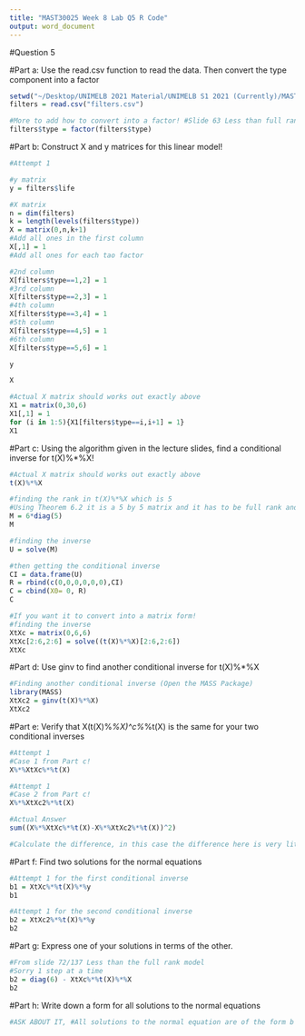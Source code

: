 ```yaml
---
title: "MAST30025 Week 8 Lab Q5 R Code"
output: word_document
---
```



#Question 5

#Part a: Use the read.csv function to read the data. Then convert the type component into a factor
```r
setwd("~/Desktop/UNIMELB 2021 Material/UNIMELB S1 2021 (Currently)/MAST30025/Tutorials /Tutorials/Rfile/data")
filters = read.csv("filters.csv")

#More to add how to convert into a factor! #Slide 63 Less than full rank model!
filters$type = factor(filters$type)
```


#Part b: Construct X and y matrices for this linear model!
```r
#Attempt 1

#y matrix
y = filters$life

#X matrix
n = dim(filters)
k = length(levels(filters$type))
X = matrix(0,n,k+1)
#Add all ones in the first column
X[,1] = 1
#Add all ones for each tao factor

#2nd column
X[filters$type==1,2] = 1
#3rd column
X[filters$type==2,3] = 1
#4th column
X[filters$type==3,4] = 1
#5th column
X[filters$type==4,5] = 1
#6th column
X[filters$type==5,6] = 1
```



```r
y


```

```r
X
```

```r

#Actual X matrix should works out exactly above
X1 = matrix(0,30,6)
X1[,1] = 1
for (i in 1:5){X1[filters$type==i,i+1] = 1}
X1
```


#Part c: Using the algorithm given in the lecture slides, find a conditional inverse for t(X)%*%X!
```r
#Actual X matrix should works out exactly above
t(X)%*%X
```



```r
#finding the rank in t(X)%*%X which is 5 
#Using Theorem 6.2 it is a 5 by 5 matrix and it has to be full rank and it is invertiable 
M = 6*diag(5)
M
```


```r

#finding the inverse
U = solve(M)

#then getting the conditional inverse
CI = data.frame(U)
R = rbind(c(0,0,0,0,0,0),CI)
C = cbind(X0= 0, R)
C
```

```r
#If you want it to convert into a matrix form!
#finding the inverse
XtXc = matrix(0,6,6)
XtXc[2:6,2:6] = solve((t(X)%*%X)[2:6,2:6])
XtXc
```

#Part d: Use ginv to find another conditional inverse for t(X)%*%X
```r
#Finding another conditional inverse (Open the MASS Package)
library(MASS)
XtXc2 = ginv(t(X)%*%X)
XtXc2
```

#Part e: Verify that X(t(X)%*%X)^c%*%t(X) is the same for your two conditional inverses
```r
#Attempt 1
#Case 1 from Part c!
X%*%XtXc%*%t(X)

```


```r
#Attempt 1
#Case 2 from Part c!
X%*%XtXc2%*%t(X)

```

```r
#Actual Answer
sum((X%*%XtXc%*%t(X)-X%*%XtXc2%*%t(X))^2)

#Calculate the difference, in this case the difference here is very little. Safely assume that these computations are the same!

```


#Part f: Find two solutions for the normal equations
```r
#Attempt 1 for the first conditional inverse
b1 = XtXc%*%t(X)%*%y
b1
```


```r
#Attempt 1 for the second conditional inverse
b2 = XtXc2%*%t(X)%*%y
b2
```

#Part g: Express one of your solutions in terms of the other.
```r
#From slide 72/137 Less than the full rank model
#Sorry 1 step at a time
b2 = diag(6) - XtXc%*%t(X)%*%X
b2

```




#Part h: Write down a form for all solutions to the normal equations
```r
#ASK ABOUT IT, #All solutions to the normal equation are of the form b + (I-(t(X)%*%X)^c%*%t(X)%*%X)%*%z for arbitary z!

```












